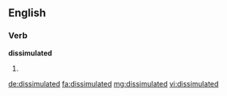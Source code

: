 ==English==

===Verb===
'''dissimulated'''

# {{en-past of|dissimulate}}

[[de:dissimulated]]
[[fa:dissimulated]]
[[mg:dissimulated]]
[[vi:dissimulated]]